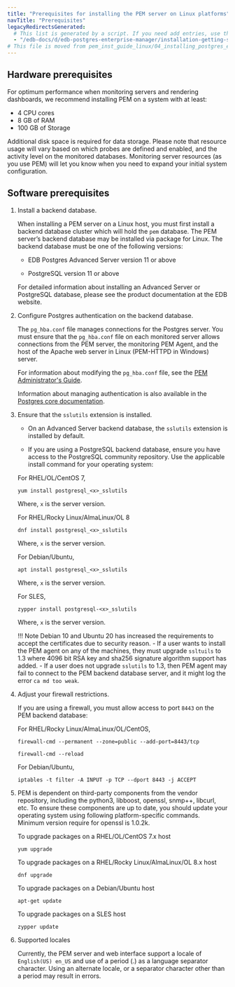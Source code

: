 ```yaml
---
title: "Prerequisites for installing the PEM server on Linux platforms"
navTitle: "Prerequisites"
legacyRedirectsGenerated:
  # This list is generated by a script. If you need add entries, use the `legacyRedirects` key.
  - "/edb-docs/d/edb-postgres-enterprise-manager/installation-getting-started/linux-installation-guide/8.0/prerequisites_for_installing_pem_server.html"
# This file is moved from pem_inst_guide_linux/04_installing_postgres_enterprise_manager
---
```


## Hardware prerequisites

For optimum performance when monitoring servers and rendering dashboards, we recommend installing PEM on a system with at least:

-   4 CPU cores
-   8 GB of RAM
-   100 GB of Storage

Additional disk space is required for data storage. Please note that resource usage will vary based on which probes are defined and enabled, and the activity level on the monitored databases. Monitoring server resources (as you use PEM) will let you know when you need to expand your initial system configuration.

## Software prerequisites

1.  Install a backend database.

    When installing a PEM server on a Linux host, you must first install a backend database cluster which will hold the `pem` database. The PEM server’s backend database may be installed via package for Linux. The backend database must be one of the following versions:

    -   EDB Postgres Advanced Server version 11 or above

    -   PostgreSQL version 11 or above

    For detailed information about installing an Advanced Server or PostgreSQL database, please see the product documentation at the EDB website.

2.  Configure Postgres authentication on the backend database.

    The `pg_hba.conf` file manages connections for the Postgres server. You must ensure that the `pg_hba.conf` file on each monitored server allows connections from the PEM server, the monitoring PEM Agent, and the host of the Apache web server in Linux (PEM-HTTPD in Windows) server.

    For information about modifying the `pg_hba.conf` file, see the [PEM Administrator's Guide](https://www.enterprisedb.com/docs/pem/latest/pem_admin/).

    Information about managing authentication is also available in the [Postgres core documentation](https://www.postgresql.org/docs/current/static/auth-pg-hba-conf.html).


3.  Ensure that the `sslutils` extension is installed.

    -   On an Advanced Server backend database, the `sslutils` extension is installed by default.

    -   If you are using a PostgreSQL backend database, ensure you have access to the PostgreSQL community repository. Use the applicable install command for your operating system:

    For RHEL/OL/CentOS 7,

    ```text
    yum install postgresql_<x>_sslutils     
    ```

    Where, `x` is the server version.

    For RHEL/Rocky Linux/AlmaLinux/OL 8

    ```text
    dnf install postgresql_<x>_sslutils
    ```

    Where, `x` is the server version.

    For Debian/Ubuntu,

    ```text
    apt install postgresql_<x>_sslutils
    ```
    
    Where, `x` is the server version.

    For SLES,

    ```text
    zypper install postgresql-<x>_sslutils
    ```

    Where, `x` is the server version.

    !!! Note
        Debian 10 and Ubuntu 20 has increased the requirements to accept the certificates due to security reason. 
        -   If a user wants to install the PEM agent on any of the machines, they must upgrade `ssltuils` to 1.3 where 4096 bit RSA key and sha256 signature algorithm support has added.
        -   If a user does not upgrade `sslutils` to 1.3, then PEM agent may fail to connect to the PEM backend database server, and it might log the error `ca md too weak`.
     

4.  Adjust your firewall restrictions.

    If you are using a firewall, you must allow access to port `8443` on the PEM backend database:

    For RHEL/Rocky Linux/AlmaLinux/OL/CentOS,
    
    ```text
    firewall-cmd --permanent --zone=public --add-port=8443/tcp
     
    firewall-cmd --reload
    ```

    For Debian/Ubuntu,

    ```text
    iptables -t filter -A INPUT -p TCP --dport 8443 -j ACCEPT
    ```

5.  PEM is dependent on third-party components from the vendor repository, including the python3, libboost, openssl, snmp++, libcurl, etc. To ensure these components are up to date, you should update your operating system using following platform-specific commands. Minimum version require for openssl is 1.0.2k.

    To upgrade packages on a RHEL/OL/CentOS 7.x host

    ```text
    yum upgrade
    ```

    To upgrade packages on a RHEL/Rocky Linux/AlmaLinux/OL 8.x host

    ```text
    dnf upgrade
    ```

    To upgrade packages on a Debian/Ubuntu host

    ```text
    apt-get update
    ```

    To upgrade packages on a SLES host

    ```text
    zypper update
    ```

6.  Supported locales

    Currently, the PEM server and web interface support a locale of `English(US) en_US` and use of a period (.) as a language separator character. Using an alternate locale, or a separator character other than a period may result in errors.